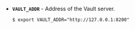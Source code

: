 <a id="env-vault_addr" />

- **`VAULT_ADDR`** - Address of the Vault server.
  ```shell-session
  $ export VAULT_ADDR="http://127.0.0.1:8200"
  ```